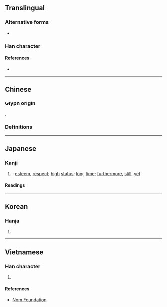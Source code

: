 {{also|尚}}
{{character info}}
==Translingual==

===Alternative forms===
* {{l|mul|尚}}

===Han character===
{{Han char|rn=42|rad=小|as=05|sn=8|four=|canj=FBR,XXFBR|ids=⿱小冋}}

====References====
* {{Han ref|kx=0297.110|dkj=07493|hdz=10563.050|uh=5C19|ud=23577}}

----

==Chinese==

===Glyph origin===
{{Han etym}}
{{Han compound|八|向|c1=s|c2=p|ls=psc}}. {{rfv-etym|zh}}

===Definitions===
{{zh-see|尚|v}}

----

==Japanese==

===Kanji===
{{ja-kanji|grade=|rs=小05}}

# {{alt form|ja|尚}}: [[esteem]], [[respect]]; [[high]] [[status]]; [[long]] [[time]]; [[furthermore]], [[still]], [[yet]]

====Readings====
{{ja-readings
|goon=じょう<じやう
|kanon=しょう<しやう
|kun=たっと-ぶ, とうと-ぶ<たふと-ぶ, なお-<なほ-
}}

----

==Korean==

===Hanja===
{{ko-hanja|hangeul=상|rv=sang|mr=sang}}

# {{rfdef|ko|sort=小05}}

----

==Vietnamese==

===Han character===
{{vi-hantu|rs=小05|[[thượng]], [[chuộng]], [[sượng]], [[thằng]]}}

# {{rfdef|vi|sort=小05}}

====References====
* [http://nomfoundation.org/common/nom_details.php?codepoint=5c19 Nom Foundation]